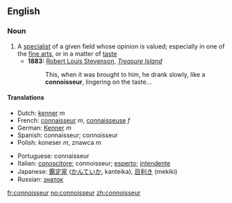 ==English==

===Noun===
{{wikipedia}}
{{en-noun-reg}}

# A [[specialist]] of a given field whose opinion is valued; especially in one of the [[fine arts]], or in a matter of [[taste]]
#*'''1883:''' [[w:Robert Louis Stevenson|Robert Louis Stevenson]], ''[[w:Treasure Island|Treasure Island]]''
#*: This, when it was brought to him, he drank slowly, like a '''connoisseur''', lingering on the taste...

====Translations====
{{top}}
*Dutch: [[kenner]] ''m''
*French: [[connaisseur]] ''m'', [[connaisseuse]] ''f''
*German: [[Kenner]] ''m''
*Spanish: connaisseur; connoisseur
*Polish: koneser ''m'', znawca ''m''
{{mid}}
*Portuguese: connaisseur
*Italian: [[conoscitore]]; connoisseur; [[esperto]]; [[intendente]]
*Japanese: [[鑑定家]] ([[かんていか]], kanteika), [[目利き]] (mekiki)
*Russian: [[знаток]]
{{bottom}}

[[fr:connoisseur]]
[[no:connoisseur]]
[[zh:connoisseur]]